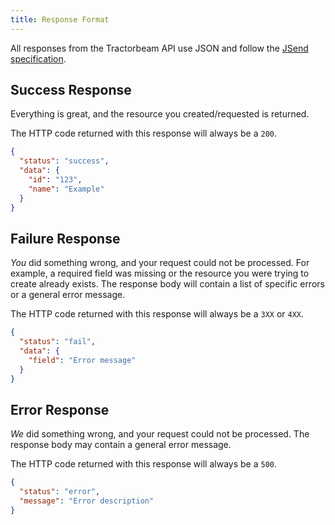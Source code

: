 ```yaml
---
title: Response Format
---
```


All responses from the Tractorbeam API use JSON and follow the [JSend specification](https://github.com/omniti-labs/jsend).

## Success Response

Everything is great, and the resource you created/requested is returned.

The HTTP code returned with this response will always be a `200`.

```json
{
  "status": "success",
  "data": {
    "id": "123",
    "name": "Example"
  }
}
```

## Failure Response

_You_ did something wrong, and your request could not be processed.
For example, a required field was missing or the resource you were trying to create already exists.
The response body will contain a list of specific errors or a general error message.

The HTTP code returned with this response will always be a `3XX` or `4XX`.

```json
{
  "status": "fail",
  "data": {
    "field": "Error message"
  }
}
```

## Error Response

_We_ did something wrong, and your request could not be processed.
The response body may contain a general error message.

The HTTP code returned with this response will always be a `500`.

```json
{
  "status": "error",
  "message": "Error description"
}
```
